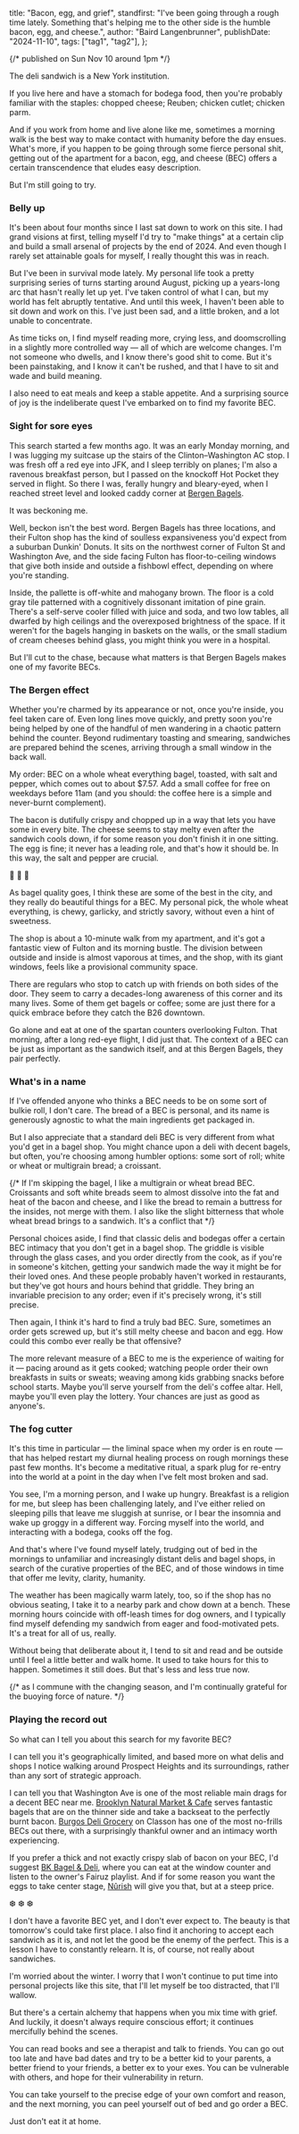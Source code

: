   title: "Bacon, egg, and grief",
  standfirst:
    "I've been going through a rough time lately. Something that's helping me to the other side is the humble bacon, egg, and cheese.",
  author: "Baird Langenbrunner",
  publishDate: "2024-11-10",
  tags: ["tag1", "tag2"],
};

{/* published on Sun Nov 10 around 1pm */}


<PostHeading metadata={postDetails} />

The deli sandwich is a New York institution.

If you live here and have a stomach for bodega food, then you're probably familiar with the staples: chopped cheese; Reuben; chicken cutlet; chicken parm.

And if you work from home and live alone like me, sometimes a morning walk is the best way to make contact with humanity before the day ensues. What's more, if you happen to be going through some fierce personal shit, getting out of the apartment for a bacon, egg, and cheese (BEC) offers a certain transcendence that eludes easy description.

But I'm still going to try.

### Belly up

It's been about four months since I last sat down to work on this site. I had grand visions at first, telling myself I'd try to "make things" at a certain clip and build a small arsenal of projects by the end of 2024. And even though I rarely set attainable goals for myself, I really thought this was in reach.

But I've been in survival mode lately. My personal life took a pretty surprising series of turns starting around August, picking up a years-long arc that hasn't really let up yet. I've taken control of what I can, but my world has felt abruptly tentative. And until this week, I haven't been able to sit down and work on this. I've just been sad, and a little broken, and a lot unable to concentrate.

As time ticks on, I find myself reading more, crying less, and doomscrolling in a slightly more controlled way — all of which are welcome changes. I'm not someone who dwells, and I know there's good shit to come. But it's been painstaking, and I know it can't be rushed, and that I have to sit and wade and build meaning.

I also need to eat meals and keep a stable appetite. And a surprising source of joy is the indeliberate quest I've embarked on to find my favorite BEC.

### Sight for sore eyes

This search started a few months ago. It was an early Monday morning, and I was lugging my suitcase up the stairs of the Clinton–Washington AC stop. I was fresh off a red eye into JFK, and I sleep terribly on planes; I'm also a ravenous breakfast person, but I passed on the knockoff Hot Pocket they served in flight. So there I was, ferally hungry and bleary-eyed, when I reached street level and looked caddy corner at [Bergen Bagels](https://g.co/kgs/GLXAevW).

It was beckoning me.

Well, beckon isn't the best word. Bergen Bagels has three locations, and their Fulton shop has the kind of soulless expansiveness you'd expect from a suburban Dunkin' Donuts. It sits on the northwest corner of Fulton St and Washington Ave, and the side facing Fulton has floor-to-ceiling windows that give both inside and outside a fishbowl effect, depending on where you're standing.

Inside, the pallette is off-white and mahogany brown. The floor is a cold gray tile patterned with a cognitively dissonant imitation of pine grain. There's a self-serve cooler filled with juice and soda, and two low tables, all dwarfed by high ceilings and the overexposed brightness of the space. If it weren't for the bagels hanging in baskets on the walls, or the small stadium of cream cheeses behind glass, you might think you were in a hospital.

But I'll cut to the chase, because what matters is that Bergen Bagels makes one of my favorite BECs.

### The Bergen effect

Whether you're charmed by its appearance or not, once you're inside, you feel taken care of. Even long lines move quickly, and pretty soon you're being helped by one of the handful of men wandering in a chaotic pattern behind the counter. Beyond rudimentary toasting and smearing, sandwiches are prepared behind the scenes, arriving through a small window in the back wall.

My order: BEC on a whole wheat everything bagel, toasted, with salt and pepper, which comes out to about $7.57. Add a small coffee for free on weekdays before 11am (and you should: the coffee here is a simple and never-burnt complement).

The bacon is dutifully crispy and chopped up in a way that lets you have some in every bite. The cheese seems to stay melty even after the sandwich cools down, if for some reason you don't finish it in one sitting. The egg is fine; it never has a leading role, and that's how it should be. In this way, the salt and pepper are crucial.

<span className="flex justify-center text-[1.5em]">🥓 🍳 🧀</span>

As bagel quality goes, I think these are some of the best in the city, and they really do beautiful things for a BEC. My personal pick, the whole wheat everything, is chewy, garlicky, and strictly savory, without even a hint of sweetness.

The shop is about a 10-minute walk from my apartment, and it's got a fantastic view of Fulton and its morning bustle. The division between outside and inside is almost vaporous at times, and the shop, with its giant windows, feels like a provisional community space.

There are regulars who stop to catch up with friends on both sides of the door. They seem to carry a decades-long awareness of this corner and its many lives. Some of them get bagels or coffee; some are just there for a quick embrace before they catch the B26 downtown.

Go alone and eat at one of the spartan counters overlooking Fulton. That morning, after a long red-eye flight, I did just that. The context of a BEC can be just as important as the sandwich itself, and at this Bergen Bagels, they pair perfectly.

### What's in a name

If I've offended anyone who thinks a BEC needs to be on some sort of bulkie roll, I don't care. The bread of a BEC is personal, and its name is generously agnostic to what the main ingredients get packaged in.

But I also appreciate that a standard deli BEC is very different from what you'd get in a bagel shop. You might chance upon a deli with decent bagels, but often, you're choosing among humbler options: some sort of roll; white or wheat or multigrain bread; a croissant.

{/* If I'm skipping the bagel, I like a multigrain or wheat bread BEC. Croissants and soft white breads seem to almost dissolve into the fat and heat of the bacon and cheese, and I like the bread to remain a buttress for the insides, not merge with them. I also like the slight bitterness that whole wheat bread brings to a sandwich. It's a conflict that  */}

Personal choices aside, I find that classic delis and bodegas offer a certain BEC intimacy that you don't get in a bagel shop. The griddle is visible through the glass cases, and you order directly from the cook, as if you're in someone's kitchen, getting your sandwich made the way it might be for their loved ones. And these people probably haven't worked in restaurants, but they've got hours and hours behind that griddle. They bring an invariable precision to any order; even if it's precisely wrong, it's still precise.

Then again, I think it's hard to find a truly bad BEC. Sure, sometimes an order gets screwed up, but it's still melty cheese and bacon and egg. How could this combo ever really be that offensive?

The more relevant measure of a BEC to me is the experience of waiting for it — pacing around as it gets cooked; watching people order their own breakfasts in suits or sweats; weaving among kids grabbing snacks before school starts. Maybe you'll serve yourself from the deli's coffee altar. Hell, maybe you'll even play the lottery. Your chances are just as good as anyone's.

### The fog cutter

It's this time in particular — the liminal space when my order is en route — that has helped restart my diurnal healing process on rough mornings these past few months. It's become a meditative ritual, a spark plug for re-entry into the world at a point in the day when I've felt most broken and sad.

You see, I'm a morning person, and I wake up hungry. Breakfast is a religion for me, but sleep has been challenging lately, and I've either relied on sleeping pills that leave me sluggish at sunrise, or I bear the insomnia and wake up groggy in a different way. Forcing myself into the world, and interacting with a bodega, cooks off the fog.

And that's where I've found myself lately, trudging out of bed in the mornings to unfamiliar and increasingly distant delis and bagel shops, in search of the curative properties of the BEC, and of those windows in time that offer me levity, clarity, humanity.

The weather has been magically warm lately, too, so if the shop has no obvious seating, I take it to a nearby park and chow down at a bench. These morning hours coincide with off-leash times for dog owners, and I typically find myself defending my sandwich from eager and food-motivated pets. It's a treat for all of us, really.

Without being that deliberate about it, I tend to sit and read and be outside until I feel a little better and walk home. It used to take hours for this to happen. Sometimes it still does. But that's less and less true now.

{/* as I commune with the changing season, and I'm continually grateful for the buoying force of nature. */}

### Playing the record out

So what can I tell you about this search for my favorite BEC?

I can tell you it's geographically limited, and based more on what delis and shops I notice walking around Prospect Heights and its surroundings, rather than any sort of strategic approach.

I can tell you that Washington Ave is one of the most reliable main drags for a decent BEC near me. [Brooklyn Natural Market & Cafe](https://g.co/kgs/NBDisYr) serves fantastic bagels that are on the thinner side and take a backseat to the perfectly burnt bacon. [Burgos Deli Grocery](https://g.co/kgs/aTSVsBa) on Classon has one of the most no-frills BECs out there, with a surprisingly thankful owner and an intimacy worth experiencing.

If you prefer a thick and not exactly crispy slab of bacon on your BEC, I'd suggest [BK Bagel & Deli](https://g.co/kgs/6j1YQcq), where you can eat at the window counter and listen to the owner's Fairuz playlist. And if for some reason you want the eggs to take center stage, [Nûrish](https://g.co/kgs/aE653WT) will give you that, but at a steep price.

<span className="flex justify-center text-[1.5em]">❆ ❆ ❆</span>

I don't have a favorite BEC yet, and I don't ever expect to. The beauty is that tomorrow's could take first place. I also find it anchoring to accept each sandwich as it is, and not let the good be the enemy of the perfect. This is a lesson I have to constantly relearn. It is, of course, not really about sandwiches.

I'm worried about the winter. I worry that I won't continue to put time into personal projects like this site, that I'll let myself be too distracted, that I'll wallow.

But there's a certain alchemy that happens when you mix time with grief. And luckily, it doesn't always require conscious effort; it continues mercifully behind the scenes.

You can read books and see a therapist and talk to friends. You can go out too late and have bad dates and try to be a better kid to your parents, a better friend to your friends, a better ex to your exes. You can be vulnerable with others, and hope for their vulnerability in return.

You can take yourself to the precise edge of your own comfort and reason, and the next morning, you can peel yourself out of bed and go order a BEC.

Just don't eat it at home.

<br/>
<br/>
<br/>